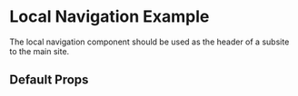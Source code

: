 
<Meta title="LocalNav" of={LocalNavStories} />

# Local Navigation Example

The local navigation component should be used as the header of a subsite to the main site.

<Canvas>
  <Story of={LocalNavStories.BasicLocalNav} />
</Canvas>

## Default Props

<ArgsTable of={LocalNav} />
